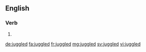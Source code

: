 ==English==

===Verb===
{{head|en|verb form}}

# {{en-past of|juggle}}

[[de:juggled]]
[[fa:juggled]]
[[fr:juggled]]
[[mg:juggled]]
[[sv:juggled]]
[[vi:juggled]]